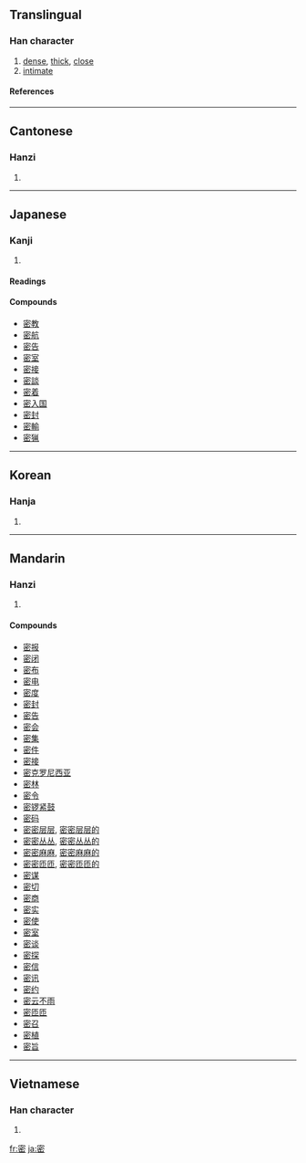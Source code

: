{{see|宻}}

==Translingual==
===Han character===
{{Han char|rn=40|rad=宀|as=08|sn=11|four=3077<sub>3</sub>|canj=十心竹山 (JPHU)}}
# [[dense]], [[thick]], [[close]]
# [[intimate]]
====References====
{{Han ref|kx=0288.110|dkj=07205|dj=0570.020|hdz=20940.060|uh=5BC6|ud=23494|bh=B14B|bd=45387}}

----
==Cantonese==
===Hanzi===
{{yue-hanzi|jyut=|y=mat6}}
# {{defn|Cantonese}}

----
==Japanese==
===Kanji===
{{ja-kanji|grade=6|rs=宀08}}
# {{defn|Japanese}} 
====Readings====
{{ja-readings|on=[[みつ]] (mitsu)|kun=[[しげし]] (shigeshi), [[ひそか]] (hisoka), [[ひそかに]] (hisokani)}}

====Compounds====
*[[密教]]
*[[密航]]
*[[密告]]
*[[密室]]
*[[密接]]
*[[密談]]
*[[密着]]
*[[密入国]]
*[[密封]]
*[[密輸]]
*[[密猟]]

----
==Korean==
===Hanja===
{{ko-hanja|hangeul=밀|rv=mil|mr=mil}}
# {{defn|Korean}}

----
==Mandarin==
===Hanzi===
{{cmn-hanzi|pin=[[mì]] ([[mi4]])|wg=mi<sup>4</sup>}}
# {{defn|Mandarin}}

====Compounds====
*[[密报]]
*[[密闭]]
*[[密布]]
*[[密电]]
*[[密度]]
*[[密封]]
*[[密告]]
*[[密会]]
*[[密集]]
*[[密件]]
*[[密接]]
*[[密克罗尼西亚]]
*[[密林]]
*[[密令]]
*[[密锣紧鼓]]
*[[密码]]
*[[密密层层]], [[密密层层的]]
*[[密密丛丛]], [[密密丛丛的]]
*[[密密麻麻]], [[密密麻麻的]]
*[[密密匝匝]], [[密密匝匝的]]
*[[密谋]]
*[[密切]]
*[[密商]]
*[[密实]]
*[[密使]]
*[[密室]]
*[[密谈]]
*[[密探]]
*[[密信]]
*[[密讯]]
*[[密约]]
*[[密云不雨]]
*[[密匝匝]]
*[[密召]]
*[[密植]]
*[[密旨]]

----
==Vietnamese==
===Han character===
{{vi-hantu|mật}}
# {{defn|Vietnamese}}

[[fr:密]]
[[ja:密]]